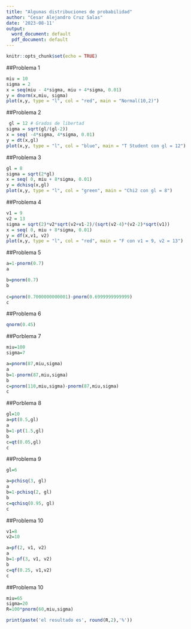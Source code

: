 ---
title: "Algunas distribuciones de probabilidad"
author: "Cesar Alejandro Cruz Salas"
date: '2023-08-11'
output:
  word_document: default
  pdf_document: default
---

```{r setup, include=FALSE}
knitr::opts_chunk$set(echo = TRUE)
```

##Problema 1

```{r}
miu = 10 
sigma = 2
x = seq(miu - 4*sigma, miu + 4*sigma, 0.01)
y = dnorm(x,miu, sigma)
plot(x,y, type = "l", col = "red", main = "Normal(10,2)")
```
##Problema 2
 
```{r}
 gl = 12 # Grados de libertad
sigma = sqrt(gl/(gl-2))
x = seq( -4*sigma, 4*sigma, 0.01)
y = dt(x,gl)
plot(x,y, type = "l", col = "blue", main = "T Student con gl = 12")
```


##Problema 3
 
```{r}
gl = 8
sigma = sqrt(2*gl)
x = seq( 0, miu + 8*sigma, 0.01)
y = dchisq(x,gl)
plot(x,y, type = "l", col = "green", main = "Chi2 con gl = 8")
```
##Problema 4
 
```{r}
v1 = 9
v2 = 13
sigma = sqrt(2)*v2*sqrt(v2+v1-2)/(sqrt(v2-4)*(v2-2)*sqrt(v1))
x = seq( 0, miu + 8*sigma, 0.01)
y = df(x,v1, v2)
plot(x,y, type = "l", col = "red", main = "F con v1 = 9, v2 = 13")
```
##Problema 5
 
```{r}
a=1-pnorm(0.7)
a

b=pnorm(0.7)
b
 
c=pnorm(0.7000000000001)-pnorm(0.6999999999999)
c

```
##Problema 6
 
```{r}
qnorm(0.45)
```
##Porblema 7
```{r}
miu=100
sigma=7

a=pnorm(87,miu,sigma)
a
b=1-pnorm(87,miu,sigma)
b
c=pnorm(110,miu,sigma)-pnorm(87,miu,sigma)
c

```
##Porblema 8
```{r}
gl=10
a=pt(0.5,gl)
a
b=1-pt(1.5,gl)
b
c=qt(0.05,gl)
c
```
##Problema 9
```{r}
gl=6

a=pchisq(3, gl)
a
b=1-pchisq(2, gl)
b
c=qchisq(0.95, gl) 
c

```
##Problema 10

```{r}
v1=8
v2=10

a=pf(2, v1, v2)
a
b=1-pf(3, v1, v2)
b
c=qf(0.25, v1,v2) 
c

```

##Problema 10
```{r}
miu=65
sigma=20
R=100*pnorm(60,miu,sigma)

print(paste('el resultado es', round(R,2),'%'))

```